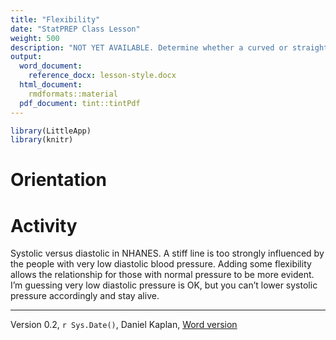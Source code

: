 ```yaml
---
title: "Flexibility"
date: "StatPREP Class Lesson"
weight: 500
description: "NOT YET AVAILABLE. Determine whether a curved or straight-line relationship is a better description of the relationship between two quantitative variables."
output:
  word_document:
    reference_docx: lesson-style.docx
  html_document:
    rmdformats::material
  pdf_document: tint::tintPdf
---
```





```r
library(LittleApp)
library(knitr)
```

# Orientation


 
# Activity


Systolic versus diastolic in NHANES. A stiff line is too strongly influenced by the people with very low diastolic blood pressure. Adding some flexibility allows the relationship for those with normal pressure to be more evident. I'm guessing very low diastolic pressure is OK, but you can't lower systolic pressure accordingly and stay alive.


----------------------

Version 0.2, `r Sys.Date()`, Daniel Kaplan, [Word version](`r paste0("/word-versions/",tools::file_path_sans_ext(current_input()), ".docx")`) 
